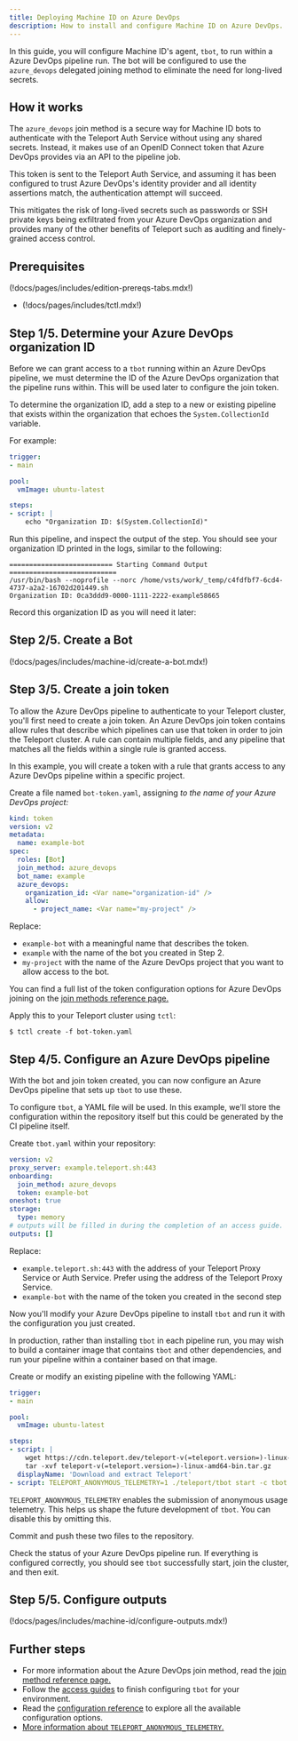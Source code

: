 ```yaml
---
title: Deploying Machine ID on Azure DevOps
description: How to install and configure Machine ID on Azure DevOps.
---
```


In this guide, you will configure Machine ID's agent, `tbot`, to run within a
Azure DevOps pipeline run. The bot will be configured to use the `azure_devops`
delegated joining method to eliminate the need for long-lived secrets.

## How it works

The `azure_devops` join method is a secure way for Machine ID bots to
authenticate with the Teleport Auth Service without using any shared secrets.
Instead, it makes use of an OpenID Connect token that Azure DevOps provides via
an API to the pipeline job.

This token is sent to the Teleport Auth Service, and assuming it has been
configured to trust Azure DevOps's identity provider and all identity assertions
match, the authentication attempt will succeed.

This mitigates the risk of long-lived secrets such as passwords or SSH private
keys being exfiltrated from your Azure DevOps organization and provides many of
the other benefits of Teleport such as auditing and finely-grained access
control.

## Prerequisites

(!docs/pages/includes/edition-prereqs-tabs.mdx!)

- (!docs/pages/includes/tctl.mdx!)

## Step 1/5. Determine your Azure DevOps organization ID

Before we can grant access to a `tbot` running within an Azure DevOps pipeline,
we must determine the ID of the Azure DevOps organization that the pipeline
runs within. This will be used later to configure the join token.

To determine the organization ID, add a step to a new or existing pipeline that
exists within the organization that echoes the `System.CollectionId` variable.

For example:

```yaml
trigger:
- main

pool:
  vmImage: ubuntu-latest

steps:
- script: |
    echo "Organization ID: $(System.CollectionId)"
```

Run this pipeline, and inspect the output of the step. You should see your
organization ID printed in the logs, similar to the following:

```code
========================== Starting Command Output ===========================
/usr/bin/bash --noprofile --norc /home/vsts/work/_temp/c4fdfbf7-6cd4-4737-a2a2-16702d201449.sh
Organization ID: 0ca3ddd9-0000-1111-2222-example58665
```

Record this organization ID as you will need it later: <Var name="organization-id" />

## Step 2/5. Create a Bot

(!docs/pages/includes/machine-id/create-a-bot.mdx!)

## Step 3/5. Create a join token

To allow the Azure DevOps pipeline to authenticate to your Teleport cluster,
you'll first need to create a join token. An Azure DevOps join token contains
allow rules that describe which pipelines can use that token in order to join
the Teleport cluster. A rule can contain multiple fields, and any pipeline that
matches all the fields within a single rule is granted access.

In this example, you will create a token with a rule that grants access to any
Azure DevOps pipeline within a specific project.

Create a file named `bot-token.yaml`, assigning <Var name="my-project" /> to the
name of your Azure DevOps project:

```yaml
kind: token
version: v2
metadata:
  name: example-bot
spec:
  roles: [Bot]
  join_method: azure_devops
  bot_name: example
  azure_devops:
    organization_id: <Var name="organization-id" />
    allow:
      - project_name: <Var name="my-project" />
```
Replace:

- `example-bot` with a meaningful name that describes the token.
- `example` with the name of the bot you created in Step 2.
- `my-project` with the name of the Azure DevOps project that you want to allow
  access to the bot.

You can find a full list of the token configuration options for Azure DevOps
joining on the
[join methods reference page.](../../../reference/join-methods.mdx#azure-devops-azure_devops)

Apply this to your Teleport cluster using `tctl`:

```code
$ tctl create -f bot-token.yaml
```

## Step 4/5. Configure an Azure DevOps pipeline

With the bot and join token created, you can now configure an Azure DevOps
pipeline that sets up `tbot` to use these.

To configure `tbot`, a YAML file will be used. In this example, we'll store the
configuration within the repository itself but this could be generated by the
CI pipeline itself.

Create `tbot.yaml` within your repository:

```yaml
version: v2
proxy_server: example.teleport.sh:443
onboarding:
  join_method: azure_devops
  token: example-bot
oneshot: true
storage:
  type: memory
# outputs will be filled in during the completion of an access guide.
outputs: []
```

Replace:

- `example.teleport.sh:443` with the address of your Teleport Proxy Service or
Auth Service. Prefer using the address of the Teleport Proxy Service.
- `example-bot` with the name of the token you created in the second step

Now you'll modify your Azure DevOps pipeline to install `tbot` and run it with
the configuration you just created.

In production, rather than installing `tbot` in each pipeline run, you may wish
to build a container image that contains `tbot` and other dependencies, and run
your pipeline within a container based on that image.

Create or modify an existing pipeline with the following YAML:

```yaml
trigger:
- main

pool:
  vmImage: ubuntu-latest

steps:
- script: |
    wget https://cdn.teleport.dev/teleport-v(=teleport.version=)-linux-amd64-bin.tar.gz
    tar -xvf teleport-v(=teleport.version=)-linux-amd64-bin.tar.gz
  displayName: 'Download and extract Teleport'
- script: TELEPORT_ANONYMOUS_TELEMETRY=1 ./teleport/tbot start -c tbot.yaml
```

`TELEPORT_ANONYMOUS_TELEMETRY` enables the submission of anonymous usage
telemetry. This helps us shape the future development of `tbot`. You can disable
this by omitting this.

Commit and push these two files to the repository.

Check the status of your Azure DevOps pipeline run. If everything is configured
correctly, you should see `tbot` successfully start, join the cluster, and then
exit.

## Step 5/5. Configure outputs

(!docs/pages/includes/machine-id/configure-outputs.mdx!)

## Further steps

- For more information about the Azure DevOps join method, read the
  [join method reference page.](../../../reference/join-methods.mdx#azure-devops-azure_devops)
- Follow the [access guides](../access-guides/access-guides.mdx) to finish configuring `tbot` for
your environment.
- Read the [configuration reference](../../../reference/machine-id/configuration.mdx) to explore
all the available configuration options.
- [More information about `TELEPORT_ANONYMOUS_TELEMETRY`.](../../../reference/machine-id/telemetry.mdx)
